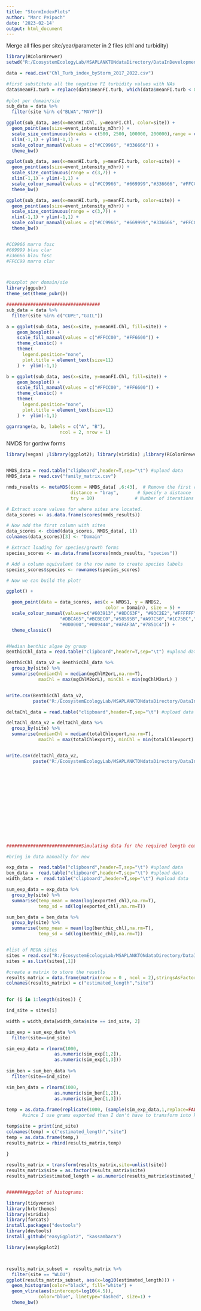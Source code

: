 ```yaml
---
title: "StormIndexPlots"
author: "Marc Peipoch"
date: '2023-02-14'
output: html_document
---
```


Merge all files per site/year/parameter in 2 files (chl and turbidity) 
```r
library(RColorBrewer)
setwd("R:/EcosystemEcologyLab/MSAPLANKTONdataDirectory/DataInDevelopment/Aggregations/AggregatedNEONdata/04_product")

data = read.csv("Chl_Turb_index_byStorm_2017_2022.csv")

#first substitute all the negative FI turbidity values with NAs
data$meanFI.turb = replace(data$meanFI.turb, which(data$meanFI.turb < 0), NA)
  
#plot per domain/sie
sub_data = data %>%
  filter(site %in% c("BLWA","MAYF"))

ggplot(sub_data, aes(x=meanHI.Chl, y=meanFI.Chl, color=site)) + 
  geom_point(aes(size=event_intensity_m3hr)) +
  scale_size_continuous(breaks = c(500, 2500, 100000, 200000),range = c(3,7)) + 
  xlim(-1,1) + ylim(-1,1) +
  scale_colour_manual(values = c("#CC9966", "#336666")) + 
  theme_bw()

ggplot(sub_data, aes(x=meanHI.turb, y=meanFI.turb, color=site)) + 
  geom_point(aes(size=event_intensity_m3hr)) +
  scale_size_continuous(range = c(3,7)) + 
  xlim(-1,1) + ylim(-1,1) +
  scale_colour_manual(values = c("#CC9966", "#669999","#336666", "#FFCC99")) + 
  theme_bw()

ggplot(sub_data, aes(x=meanHI.turb, y=meanFI.turb, color=site)) + 
  geom_point(aes(size=event_intensity_m3hr)) +
  scale_size_continuous(range = c(3,7)) + 
  xlim(-1,1) + ylim(-1,1) +
  scale_colour_manual(values = c("#CC9966", "#669999","#336666", "#FFCC99")) + 
  theme_bw()


#CC9966 marro fosc
#669999 blau clar
#336666 blau fosc
#FFCC99 marro clar



#boxplot per domain/sie
library(ggpubr)
theme_set(theme_pubr())

###################################
sub_data = data %>%
  filter(site %in% c("CUPE","GUIL"))

a = ggplot(sub_data, aes(x=site, y=meanHI.Chl, fill=site)) +
    geom_boxplot() +
    scale_fill_manual(values = c("#FFCC00", "#FF6600")) +  
    theme_classic() +
    theme(
      legend.position="none",
      plot.title = element_text(size=11)
    ) +  ylim(-1,1) 

b = ggplot(sub_data, aes(x=site, y=meanFI.Chl, fill=site)) +
    geom_boxplot() +
    scale_fill_manual(values = c("#FFCC00", "#FF6600")) +  
    theme_classic() +
    theme(
      legend.position="none",
      plot.title = element_text(size=11)
    ) +  ylim(-1,1) 

ggarrange(a, b, labels = c("A", "B"),
                    ncol = 2, nrow = 1)

```

NMDS for gorthw forms
```r
library(vegan) ;library(ggplot2); library(viridis) ;library(RColorBrewer);library(dplyr)


NMDS_data = read.table("clipboard",header=T,sep="\t") #upload data
NMDS_data = read.csv("family_matrix.csv")

nmds_results <- metaMDS(comm = NMDS_data[ ,6:43],  # Remove the first row of site names  
                        distance = "bray",       # Specify a distance
                        try = 10)               # Number of iterations 

# Extract score values for where sites are located.
data_scores <- as.data.frame(scores(nmds_results))

# Now add the first column with sites 
data_scores <- cbind(data_scores, NMDS_data[, 1])
colnames(data_scores)[3] <- "Domain"

# Extract loading for species/growth forms
species_scores <- as.data.frame(scores(nmds_results, "species"))

# Add a column equivalent to the row name to create species labels
species_scores$species <- rownames(species_scores)

# Now we can build the plot!

ggplot() +

  geom_point(data = data_scores, aes(x = NMDS1, y = NMDS2, 
                                     color = Domain), size = 5) +
  scale_colour_manual(values=c("#603913","#8DC63F", "#93C2E2","#FFFFFF", "#2BB673","#F7941E",
                    "#DBCA65","#BCBEC0","#58595B","#A97C50","#1C75BC","#C2B59B",
                    "#000000","#009444","#AFAF3A","#7851C4")) +
  theme_classic() 


#Median benthic algae by group
BenthicChl_data = read.table("clipboard",header=T,sep="\t") #upload data

BenthicChl_data_v2 = BenthicChl_data %>%
  group_by(site) %>%
  summarise(medianChl = median(mgChlM2orL,na.rm=T),
            maxChl = max(mgChlM2orL), minChl = min(mgChlM2orL) )


write.csv(BenthicChl_data_v2, 
          paste("R:/EcosystemEcologyLab/MSAPLANKTONdataDirectory/DataInDevelopment/Aggregations/AggregatedNEONdata/03_incremental/BenthicChl_data.csv",sep=""))

deltaChl_data = read.table("clipboard",header=T,sep="\t") #upload data

deltaChl_data_v2 = deltaChl_data %>%
  group_by(site) %>%
  summarise(medianChl = median(totalChlexport,na.rm=T),
            maxChl = max(totalChlexport), minChl = min(totalChlexport) )


write.csv(deltaChl_data_v2, 
          paste("R:/EcosystemEcologyLab/MSAPLANKTONdataDirectory/DataInDevelopment/Aggregations/AggregatedNEONdata/03_incremental/deltaChl_data.csv",sep=""))















############################Simulating data for the required length comparison

#bring in data manually for now

exp_data =  read.table("clipboard",header=T,sep="\t") #upload data
ben_data =  read.table("clipboard",header=T,sep="\t") #upload data
width_data =  read.table("clipboard",header=T,sep="\t") #upload data

sum_exp_data = exp_data %>%
  group_by(site) %>%
  summarise(temp_mean = mean(log(exported_chl),na.rm=T),
            temp_sd = sd(log(exported_chl),na.rm=T))

sum_ben_data = ben_data %>%
  group_by(site) %>%
  summarise(temp_mean = mean(log(benthic_chl),na.rm=T),
            temp_sd = sd(log(benthic_chl),na.rm=T))


#list of NEON sites
sites = read.csv("R:/EcosystemEcologyLab/MSAPLANKTONdataDirectory/DataInDevelopment/NEONData/sites_list.csv",header =F)
sites = as.list(sites[,1])

#create a matrix to store the resutls
results_matrix = data.frame(matrix(nrow = 0 , ncol = 2),stringsAsFactors = TRUE)    
colnames(results_matrix) = c("estimated_length","site")

  
for (i in 1:length(sites)) {

ind_site = sites[i]

width = width_data[width_data$site == ind_site, 2]

sim_exp = sum_exp_data %>%
  filter(site==ind_site) 

sim_exp_data = rlnorm(1000,
                  as.numeric(sim_exp[1,2]),
                  as.numeric(sim_exp[1,3]))
  
sim_ben = sum_ben_data %>%
  filter(site==ind_site) 

sim_ben_data = rlnorm(1000,
                  as.numeric(sim_ben[1,2]),
                  as.numeric(sim_ben[1,3]))
 
temp = as.data.frame(replicate(1000, (sample(sim_exp_data,1,replace=FALSE))/(width*(sample(sim_ben_data,1,replace=FALSE)))))
      #since I use grams exported then I don't have to transform into km, the result is already in km

temp$site = print(ind_site)
colnames(temp) = c("estimated_length","site")
temp = as.data.frame(temp,)
results_matrix = rbind(results_matrix,temp)

}
    
results_matrix = transform(results_matrix,site=unlist(site))
results_matrix$site = as.factor(results_matrix$site)
results_matrix$estimated_length = as.numeric(results_matrix$estimated_length)


########ggplot of histograms:

library(tidyverse)
library(hrbrthemes)
library(viridis)
library(forcats)
install.packages("devtools")
library(devtools)
install_github("easyGgplot2", "kassambara")

library(easyGgplot2)



results_matrix_subset =  results_matrix %>%
  filter(site == "WLOU") 
ggplot(results_matrix_subset, aes(x=log10(estimated_length))) + 
  geom_histogram(color="black", fill="white") +
  geom_vline(aes(xintercept=log10(4.5)),
            color="blue", linetype="dashed", size=1) +
  theme_bw()


































```